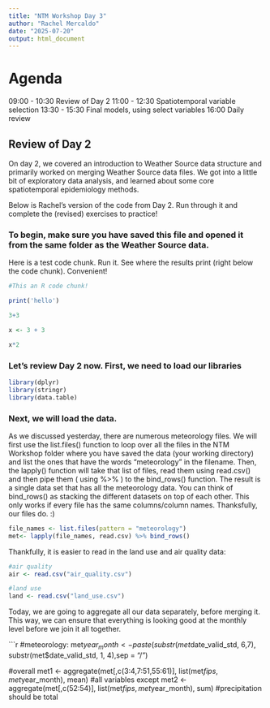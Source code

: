 ```yaml
---
title: "NTM Workshop Day 3"
author: "Rachel Mercaldo"
date: "2025-07-20"
output: html_document
---
```



#    Agenda

09:00 - 10:30    Review of Day 2
11:00 - 12:30    Spatiotemporal variable selection
13:30 - 15:30    Final models, using select variables
16:00            Daily review




##   Review of Day 2

On day 2, we covered an introduction to Weather Source data structure and primarily worked on merging Weather Source data files.
We got into a little bit of exploratory data analysis, and learned about some core spatiotemporal epidemiology methods.

Below is Rachel's version of the code from Day 2. Run through it and complete the (revised) exercises to practice!


###  To begin, make sure you have saved this file and opened it from the same folder as the Weather Source data.


Here is a test code chunk. Run it. See where the results print (right below the code chunk). Convenient!

```r
#This an R code chunk!

print('hello')

3+3

x <- 3 + 3

x*2

```


### Let's review Day 2 now. First, we need to load our libraries

```r

library(dplyr)
library(stringr)
library(data.table)

```


### Next, we will load the data. 

As we discussed yesterday, there are numerous meteorology files. We will first use the list.files() function to loop over all the files in the NTM Workshop folder where you have saved the data (your working directory) and list the ones that have the words "meteorology" in the filename. Then, the lapply() function will take that list of files, read them using read.csv() and then pipe them ( using %>% ) to the bind_rows() function.
The result is a single data set that has all the meteorology data. 
You can think of bind_rows() as stacking the different datasets on top of each other. This only works if every file has the same columns/column names. Thanksfully, our files do. :)

```r

file_names <- list.files(pattern = "meteorology") 
met<- lapply(file_names, read.csv) %>% bind_rows()

```


Thankfully, it is easier to read in the land use and air quality data:

```r

#air quality
air <- read.csv("air_quality.csv")

#land use
land <- read.csv("land_use.csv")

```


Today, we are going to aggregate all our data separately, before merging it. This way, we can ensure that everything is looking good at the monthly level before we join it all together.

```r

#meteorology:
met$year_month <- paste(substr(met$date_valid_std, 6,7), substr(met$date_valid_std, 1, 4),sep = "/")

 
#overall
met1 <- aggregate(met[,c(3:4,7:51,55:61)], list(met$fips, met$year_month), mean) #all variables except 
met2 <- aggregate(met[,c(52:54)], list(met$fips, met$year_month), sum) #precipitation should be total
  


